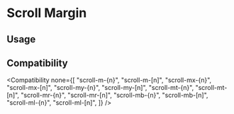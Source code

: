 
# Scroll Margin

## Usage

<Usage />

## Compatibility

<Compatibility
  none={[
    "scroll-m-{n}",
    "scroll-m-[n]",
    "scroll-mx-{n}",
    "scroll-mx-[n]",
    "scroll-my-{n}",
    "scroll-my-[n]",
    "scroll-mt-{n}",
    "scroll-mt-[n]",
    "scroll-mr-{n}",
    "scroll-mr-[n]",
    "scroll-mb-{n}",
    "scroll-mb-[n]",
    "scroll-ml-{n}",
    "scroll-ml-[n]",
  ]}
/>
